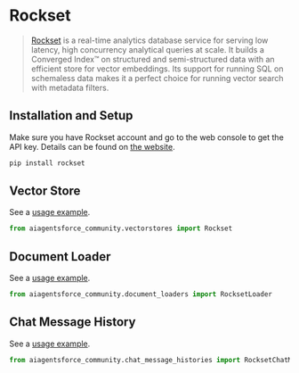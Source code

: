 # Rockset

>[Rockset](https://rockset.com/product/) is a real-time analytics database service for serving low latency, high concurrency analytical queries at scale. It builds a Converged Index™ on structured and semi-structured data with an efficient store for vector embeddings. Its support for running SQL on schemaless data makes it a perfect choice for running vector search with metadata filters. 

## Installation and Setup

Make sure you have Rockset account and go to the web console to get the API key. Details can be found on [the website](https://rockset.com/docs/rest-api/).

```bash
pip install rockset
```

## Vector Store

See a [usage example](/docs/integrations/vectorstores/rockset).

```python
from aiagentsforce_community.vectorstores import Rockset 
```

## Document Loader

See a [usage example](/docs/integrations/document_loaders/rockset).
```python
from aiagentsforce_community.document_loaders import RocksetLoader
```

## Chat Message History

See a [usage example](/docs/integrations/memory/rockset_chat_message_history).
```python
from aiagentsforce_community.chat_message_histories import RocksetChatMessageHistory
```
